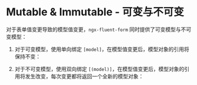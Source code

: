 
<Meta title="FluentForm/Advanced/Mutable & Immutable" />

# Mutable & Immutable - 可变与不可变

对于表单值变更导致的模型值变更，`ngx-fluent-form` 同时提供了可变模型与不可变模型：

1. 对于可变模型，使用单向绑定 `[model]`，在模型值变更后，模型对象的引用将保持不变：

<Source
  language="html"
  dark={true}
  code={mutableSource} />

2. 对于不可变模型，使用双向绑定 `[(model)]`，在模型值变更后，模型对象的引用将发生改变，每次变更都将返回一个全新的模型对象：

<Source
  language="html"
  dark={true}
  code={immutableSource} />
